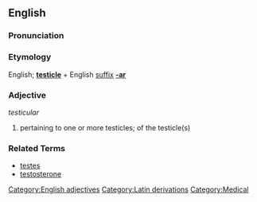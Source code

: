 ==English==

===Pronunciation===
{{substub}}

===Etymology===
English; '''[[testicle]]''' + English [[suffix]] '''[[-ar]]'''

===Adjective===
''testicular''

# pertaining to one or more testicles; of the testicle(s)

===Related Terms===
* [[testes]]
* [[testosterone]]

[[Category:English adjectives]]
[[Category:Latin derivations]]
[[Category:Medical]]
